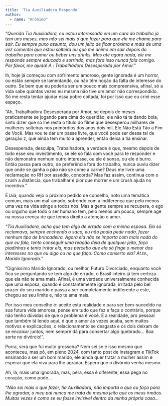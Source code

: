 ```yaml
---
title: 'Tia Auxiliadora Responde'
author: 
  - name: "Anônimo"
---
```


*“Querida Tia Auxiliadora, eu estou interessada em um cara do trabalho já tem uns meses, mas não sei mais o que fazer para que ele me chame para sair. Eu sempre puxo assunto, dou um jeito de ficar próxima e mais de uma vez comentei que estou solteira ou que me animo em sair depois do trabalho para comer ou beber uns drinks. Mas até agora nada, ele me responde sempre educado e sorrindo, mas fora isso nunca fala comigo. Por favor, me ajuda! A.: Trabalhadora Desesperada por Amor.”*

Ih, hoje já começou com sofrimento amoroso, gente ignorada é um horror, ou estão sempre se lamentando, ou não têm noção da falta de interesse do outro. Se bem que eu poderia ser um pouco mais compreensiva, afinal, só a vida sabe quantas vezes eu mesma não tive um amor não correspondido. Só me resta tentar ajudar essa pobre coitada, foi por isso que eu criei esse espaço. 

“Ah, Trabalhadora Desesperada por Amor, se depois de meses praticamente se jogando para cima do queridão, ele não tá te dando bola, sinto dizer que só lhe resta o título do filme que desesperou milhares de mulheres solteiras nos primórdios dos anos dois mil, Ele Não Está Tão a Fim de Você. Mas vou te dar um passe livre, que você pode ser dessa tal de geração z, que ainda tem muito a aprender, então deixa a tia ensinar. 

Desesperada, desculpa, Trabalhadora, a verdade é que, mesmo depois de todo esse seu investimento, se ele só fala com você para te responder e não demonstra nenhum outro interesse, ou ele é sonso, ou ele é burro. Então passa para outro, de preferência fora do trabalho, nunca ouviu dizer que onde se ganha o pão não se come a carne? Deus me livre uma reclamação no RH por assédio, concorda? Mas faz assim, continua com o crush a distância, que trabalhar é pior que morrer e um crush ajuda no incentivo.”

Ê laiá, quando vejo o próximo pedido de conselho, noto uma temática comum, mais um mal-amado, sofrendo com a indiferença que pelo menos uma vez na vida atinge a todos nós. Mas a gente sempre se recupera, o ego ou orgulho que todo o ser humano tem, pelo menos um pouco, sempre age na nossa crença de que temos direito a atenção e amor. 

*“Tia Auxiliadora, acho que tem algo de errado com a minha esposa. Ela só reclamava, sempre enchendo o saco, eu não podia pedir nada, fazer nenhum tipo de brincadeira. Agora ela não se importa com mais nada do que eu falo, tento conseguir uma reação dela de qualquer jeito, faço piadinhas e tento irritar ela, mas percebo que ela só finge o menor dos interesses no que eu digo ou no que faço. Como conserto ela? At.te., Marido Ignorado.”*

“Digníssimo Marido Ignorado, ou melhor, Futuro Divorciado, enquanto você fica se perguntando se tem algo de errado, o Brasil inteiro já tem certeza que ela não te ama mais. Afinal, é uma verdade universalmente conhecida que uma esposa, quando é constantemente ignorada, irritada pelo bel prazer do seu marido e passa a ser completamente indiferente a este, chegou ao seu limite e, não te ama mais.

Por isso meu conselho é: aceite esta realidade e para ser bem-sucedido na sua futura vida amorosa, pense em tudo que fez e faça o contrário, porque não tenho dúvidas de que o problema é você. E a realidade, pro pessoal que também tá lendo aqui, é que o amor às vezes acaba, sem muitos motivos e explicações, o relacionamento se desgasta e os dois deixam de se encaixar juntos, nem sempre dá para consertar algo quebrado... Boa sorte no divórcio!”.

Porra, será que fui muito grosseira? Nem sei se é isso mesmo que aconteceu, mas pô, em pleno 2024, com tanto post de Instagram e TikTok ensinando a ser um bom marido, ele ainda quer tratar a mulher assim e esperar que ela viva para lhe agradar. Espero que o divórvio venha mesmo. 

Ah, lá, mais uma ignorada, mas, pera, essa é diferente, essa pega no coração, como pode…

*“Não sei mais o que fazer, tia Auxiliadora, não importa o que eu faça para lhe agradar, o meu pai nunca me trata do mesmo jeito que os meus irmãos. Muitas vezes é como se eu fosse invisível dentro da minha própria casa…*
